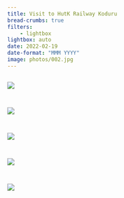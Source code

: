 ```yaml
---
title: Visit to HutK Railway Koduru
bread-crumbs: true
filters:
    - lightbox
lightbox: auto
date: 2022-02-19
date-format: "MMM YYYY"
image: photos/002.jpg
---
```


::: {style="display: grid;grid-template-columns: repeat(auto-fill, minmax(250px, 1fr));grid-gap: 1em;"}


![](photos/001.jpg){group="my-gallery"}

![](photos/002.jpg){group="my-gallery"}

![](photos/003.jpg){group="my-gallery"}

![](photos/004.jpg){group="my-gallery"}

![](photos/005.jpg){group="my-gallery"}

:::

